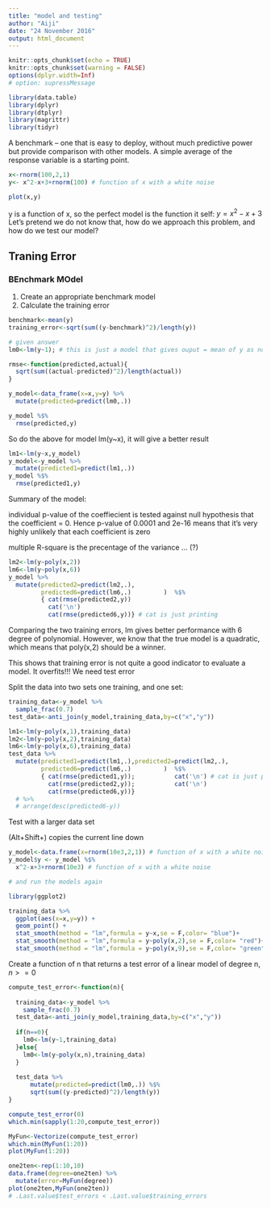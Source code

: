 ```yaml
---
title: "model and testing"
author: "Aiji"
date: "24 November 2016"
output: html_document
---
```


```r
knitr::opts_chunk$set(echo = TRUE)
knitr::opts_chunk$set(warning = FALSE)
options(dplyr.width=Inf)
# option: supressMessage

library(data.table)
library(dplyr)
library(dtplyr)
library(magrittr)
library(tidyr)
```

A benchmark -- one that is easy to deploy, without much predictive power but provide comparison with other models. A  simple average of the response variable is a starting point.

```r

x<-rnorm(100,2,1)
y<- x^2-x+3+rnorm(100) # function of x with a white noise

plot(x,y)
```

y is a function of x, so the perfect model is the function it self: $y=x^2-x+3$
Let's pretend we do not know that, how do we approach this problem, and how do we test our model?

## Traning Error

### BEnchmark MOdel
1. Create an appropriate benchmark model
2. Calculate the training error

```r
benchmark<-mean(y)
training_error<-sqrt(sum((y-benchmark)^2)/length(y))

# given answer
lm0<-lm(y~1); # this is just a model that gives ouput = mean of y as no other variable is used in the prediction

rmse<-function(predicted,actual){
  sqrt(sum((actual-predicted)^2)/length(actual))
}

y_model<-data_frame(x=x,y=y) %>%
  mutate(predicted=predict(lm0,.))

y_model %$% 
  rmse(predicted,y)
```

So do the above for model lm(y~x), it will give a better result
```r
lm1<-lm(y~x,y_model)
y_model<-y_model %>% 
  mutate(predicted1=predict(lm1,.)) 
y_model %$%
  rmse(predicted1,y)


```

Summary of the model:

individual p-value of the coeffiecient is tested against null hypothesis that the coefficient = 0. Hence p-value of 0.0001 and 2e-16 means that it's very highly unlikely that each coefficient is zero

multiple R-square is the precentage of the variance ... (?) 

```r
lm2<-lm(y~poly(x,2))
lm6<-lm(y~poly(x,6))
y_model %>% 
  mutate(predicted2=predict(lm2,.),
         predicted6=predict(lm6,.)         )  %$%
         { cat(rmse(predicted2,y))
           cat('\n')
           cat(rmse(predicted6,y))} # cat is just printing

```
Comparing the two training errors, lm gives better performance with 6 degree of polynomial. However, we know that the true model is a quadratic, which means that poly(x,2) should be a winner. 

This shows that training error is not quite a good indicator to evaluate a model. It overfits!!! We need test error

Split the data into two sets one training, and one set:
```r
training_data<-y_model %>%
  sample_frac(0.7)
test_data<-anti_join(y_model,training_data,by=c("x","y"))

lm1<-lm(y~poly(x,1),training_data)
lm2<-lm(y~poly(x,2),training_data)
lm6<-lm(y~poly(x,6),training_data)
test_data %>% 
  mutate(predicted1=predict(lm1,.),predicted2=predict(lm2,.),
         predicted6=predict(lm6,.)         )  %$%
         { cat(rmse(predicted1,y));           cat('\n') # cat is just printing
           cat(rmse(predicted2,y));           cat('\n')
           cat(rmse(predicted6,y))} 
  # %>%
  # arrange(desc(predicted6-y))

```
Test with a larger data set

(Alt+Shift+<down arror>) copies the current line down
```r
y_model<-data.frame(x=rnorm(10e3,2,1)) # function of x with a white noise)
y_model$y <- y_model %$%
  x^2-x+3+rnorm(10e3) # function of x with a white noise

# and run the models again

library(ggplot2)

training_data %>% 
  ggplot(aes(x=x,y=y)) +
  geom_point() +
  stat_smooth(method = "lm",formula = y~x,se = F,color= "blue")+
  stat_smooth(method = "lm",formula = y~poly(x,2),se = F,color= "red")+
  stat_smooth(method = "lm",formula = y~poly(x,9),se = F,color= "green")

```

Create a function of n that returns a test error of a linear model of degree n, $n>=0$
```r

compute_test_error<-function(n){
  
  training_data<-y_model %>%
    sample_frac(0.7)
  test_data<-anti_join(y_model,training_data,by=c("x","y"))
  
  if(n==0){
    lm0<-lm(y~1,training_data)
  }else{
    lm0<-lm(y~poly(x,n),training_data)
  }
  
  test_data %>%
      mutate(predicted=predict(lm0,.)) %$% 
      sqrt(sum((y-predicted)^2)/length(y))
}

compute_test_error(0)
which.min(sapply(1:20,compute_test_error))

MyFun<-Vectorize(compute_test_error)
which.min(MyFun(1:20))
plot(MyFun(1:20))

one2ten<-rep(1:10,10)
data.frame(degree=one2ten) %>%
  mutate(error=MyFun(degree))
plot(one2ten,MyFun(one2ten))
# .Last.value$test_errors < .Last.value$training_errors

```

